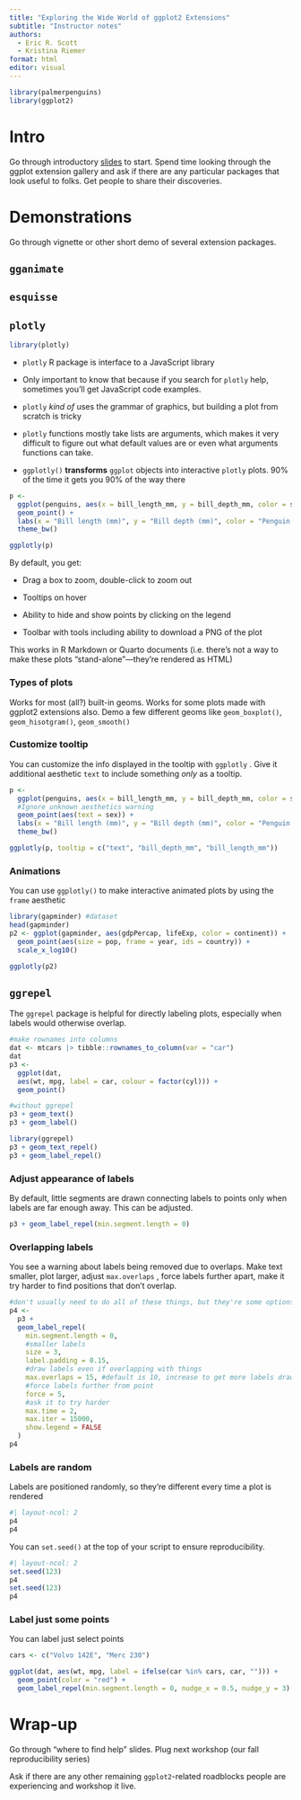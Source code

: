 ```yaml
---
title: "Exploring the Wide World of ggplot2 Extensions"
subtitle: "Instructor notes"
authors:
  - Eric R. Scott
  - Kristina Riemer
format: html
editor: visual
---
```


```r
library(palmerpenguins)
library(ggplot2)
```

# Intro

Go through introductory [slides](https://cct-datascience.quarto.pub/exploring-the-wide-world-of-ggplot2-extensions/) to start.
Spend time looking through the ggplot extension gallery and ask if there are any particular packages that look useful to folks.
Get people to share their discoveries.

# Demonstrations

Go through vignette or other short demo of several extension packages.

## `gganimate`

## `esquisse`

## `plotly`

```r
library(plotly)
```

-   `plotly` R package is interface to a JavaScript library

-   Only important to know that because if you search for `plotly` help, sometimes you'll get JavaScript code examples.

-   `plotly` *kind of* uses the grammar of graphics, but building a plot from scratch is tricky

-   `plotly` functions mostly take lists are arguments, which makes it very difficult to figure out what default values are or even what arguments functions can take.

-   `ggplotly()` **transforms** `ggplot` objects into interactive `plotly` plots.
    90% of the time it gets you 90% of the way there

```r
p <- 
  ggplot(penguins, aes(x = bill_length_mm, y = bill_depth_mm, color = species)) +
  geom_point() +
  labs(x = "Bill length (mm)", y = "Bill depth (mm)", color = "Penguin Species") +
  theme_bw()

ggplotly(p)
```

By default, you get:

-   Drag a box to zoom, double-click to zoom out

-   Tooltips on hover

-   Ability to hide and show points by clicking on the legend

-   Toolbar with tools including ability to download a PNG of the plot

This works in R Markdown or Quarto documents (i.e. there's not a way to make these plots "stand-alone"---they're rendered as HTML)

### Types of plots

Works for most (all?) built-in geoms.
Works for some plots made with ggplot2 extensions also.
Demo a few different geoms like `geom_boxplot()`, `geom_hisotgram()`, `geom_smooth()`

### Customize tooltip

You can customize the info displayed in the tooltip with `ggplotly` .
Give it additional aesthetic `text` to include something *only* as a tooltip.

```r
p <- 
  ggplot(penguins, aes(x = bill_length_mm, y = bill_depth_mm, color = species)) +
  #Ignore unknown aesthetics warning
  geom_point(aes(text = sex)) +
  labs(x = "Bill length (mm)", y = "Bill depth (mm)", color = "Penguin Species") +
  theme_bw()

ggplotly(p, tooltip = c("text", "bill_depth_mm", "bill_length_mm"))
```

### Animations

You can use `ggplotly()` to make interactive animated plots by using the `frame` aesthetic

```r
library(gapminder) #dataset
head(gapminder)
p2 <- ggplot(gapminder, aes(gdpPercap, lifeExp, color = continent)) +
  geom_point(aes(size = pop, frame = year, ids = country)) +
  scale_x_log10()

ggplotly(p2)

```

## `ggrepel`

The `ggrepel` package is helpful for directly labeling plots, especially when labels would otherwise overlap.

```r
#make rownames into columns
dat <- mtcars |> tibble::rownames_to_column(var = "car")
dat
p3 <- 
  ggplot(dat,
  aes(wt, mpg, label = car, colour = factor(cyl))) +
  geom_point()

#without ggrepel
p3 + geom_text()
p3 + geom_label()

library(ggrepel)
p3 + geom_text_repel()
p3 + geom_label_repel()
```

### Adjust appearance of labels

By default, little segments are drawn connecting labels to points only when labels are far enough away.
This can be adjusted.

```r
p3 + geom_label_repel(min.segment.length = 0)
```

### Overlapping labels

You see a warning about labels being removed due to overlaps.
Make text smaller, plot larger, adjust `max.overlaps` , force labels further apart, make it try harder to find positions that don't overlap.

```r
#don't usually need to do all of these things, but they're some options
p4 <- 
  p3 + 
  geom_label_repel(
    min.segment.length = 0,
    #smaller labels
    size = 3, 
    label.padding = 0.15,
    #draw labels even if overlapping with things
    max.overlaps = 15, #default is 10, increase to get more labels drawn
    #force labels further from point
    force = 5,
    #ask it to try harder
    max.time = 2,
    max.iter = 15000,
    show.legend = FALSE
  )
p4
```

### Labels are random

Labels are positioned randomly, so they're different every time a plot is rendered

```r
#| layout-ncol: 2
p4
p4
```

You can `set.seed()` at the top of your script to ensure reproducibility.

```r
#| layout-ncol: 2
set.seed(123)
p4
set.seed(123)
p4
```

### Label just some points

You can label just select points

```r
cars <- c("Volvo 142E", "Merc 230")

ggplot(dat, aes(wt, mpg, label = ifelse(car %in% cars, car, ""))) +
  geom_point(color = "red") +
  geom_label_repel(min.segment.length = 0, nudge_x = 0.5, nudge_y = 3)
```

# Wrap-up

Go through "where to find help" slides.
Plug next workshop (our fall reproducibility series)

Ask if there are any other remaining `ggplot2`-related roadblocks people are experiencing and workshop it live.
